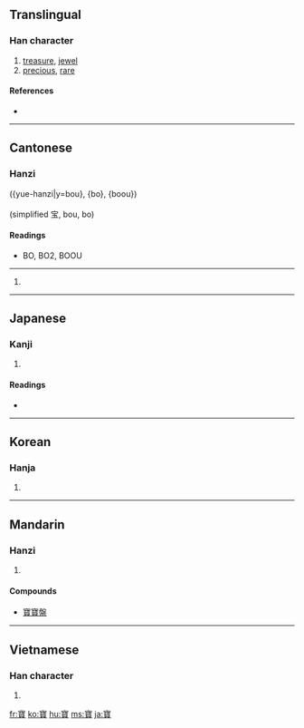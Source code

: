 {{also|宝}}
==Translingual==

===Han character===
{{Han char|rn=40|rad=宀|as=17|sn=20|four=3080<sub>6</sub>|canj=十一山金 (JMUC)}}

# [[treasure]], [[jewel]]
# [[precious]], [[rare]]

====References====
* {{Han ref|kx=0293.120|dkj=07376|dj=0579.320|hdz=20958.030|uh=5BF6|ud=23542|bh=C45F|bd=50271}}

----

==Cantonese==

===Hanzi===
({yue-hanzi|y=bou}, {bo}, {boou})
<br><br>
(simplified 宝, bou, bo)

====Readings====
* BO, BO2, BOOU

----

# {{defn|Cantonese|sort=宀17}}

----

==Japanese==

===Kanji===
{{ja-kanji|grade=|rs=宀17}}

# {{defn|Japanese}}

====Readings====
* {{ja-readings|on=[[ほう]] (hō)|kun=[[たから]] (takara)}}

----

==Korean==

===Hanja===
{{ko-hanja|hangeul=보|rv=bo|mr=po}}

# {{defn|Korean|sort=宀17}}

----

==Mandarin==

===Hanzi===
{{cmn-hanzi|sim=宝|pin=[[bǎo]] ([[bao3]])|wg=pao<sup>3</sup>}}

# {{defn|Mandarin|sort=宀17}}

====Compounds====
* [[寶寶盤]]

----

==Vietnamese==

===Han character===
{{vi-hantu|[[bảo]], [[báu]], [[bửu]]|rs=宀17}}

# {{defn|Vietnamese|sort=宀17}}

[[fr:寶]]
[[ko:寶]]
[[hu:寶]]
[[ms:寶]]
[[ja:寶]]